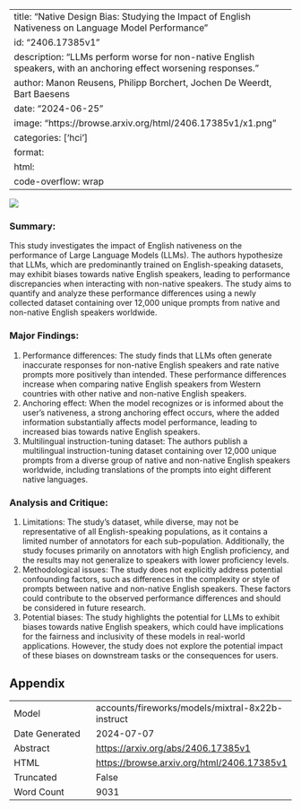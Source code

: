 
---
title: "Native Design Bias: Studying the Impact of English Nativeness on Language Model Performance"
id: "2406.17385v1"
description: "LLMs perform worse for non-native English speakers, with an anchoring effect worsening responses."
author: Manon Reusens, Philipp Borchert, Jochen De Weerdt, Bart Baesens
date: "2024-06-25"
image: "https://browse.arxiv.org/html/2406.17385v1/x1.png"
categories: ['hci']
format:
  html:
    code-overflow: wrap
---

![](https://browse.arxiv.org/html/2406.17385v1/x1.png)

### Summary:

This study investigates the impact of English nativeness on the performance of Large Language Models (LLMs). The authors hypothesize that LLMs, which are predominantly trained on English-speaking datasets, may exhibit biases towards native English speakers, leading to performance discrepancies when interacting with non-native speakers. The study aims to quantify and analyze these performance differences using a newly collected dataset containing over 12,000 unique prompts from native and non-native English speakers worldwide.

### Major Findings:

1. Performance differences: The study finds that LLMs often generate inaccurate responses for non-native English speakers and rate native prompts more positively than intended. These performance differences increase when comparing native English speakers from Western countries with other native and non-native English speakers.
2. Anchoring effect: When the model recognizes or is informed about the user's nativeness, a strong anchoring effect occurs, where the added information substantially affects model performance, leading to increased bias towards native English speakers.
3. Multilingual instruction-tuning dataset: The authors publish a multilingual instruction-tuning dataset containing over 12,000 unique prompts from a diverse group of native and non-native English speakers worldwide, including translations of the prompts into eight different native languages.

### Analysis and Critique:

1. Limitations: The study's dataset, while diverse, may not be representative of all English-speaking populations, as it contains a limited number of annotators for each sub-population. Additionally, the study focuses primarily on annotators with high English proficiency, and the results may not generalize to speakers with lower proficiency levels.
2. Methodological issues: The study does not explicitly address potential confounding factors, such as differences in the complexity or style of prompts between native and non-native English speakers. These factors could contribute to the observed performance differences and should be considered in future research.
3. Potential biases: The study highlights the potential for LLMs to exhibit biases towards native English speakers, which could have implications for the fairness and inclusivity of these models in real-world applications. However, the study does not explore the potential impact of these biases on downstream tasks or the consequences for users.


## Appendix

|          |          |
|----------|----------|
| Model     | accounts/fireworks/models/mixtral-8x22b-instruct       |
| Date Generated     | 2024-07-07       |
| Abstract | [https://arxiv.org/abs/2406.17385v1](https://arxiv.org/abs/2406.17385v1)        |
| HTML     | [https://browse.arxiv.org/html/2406.17385v1](https://browse.arxiv.org/html/2406.17385v1)       |
| Truncated       | False       |
| Word Count       | 9031       |